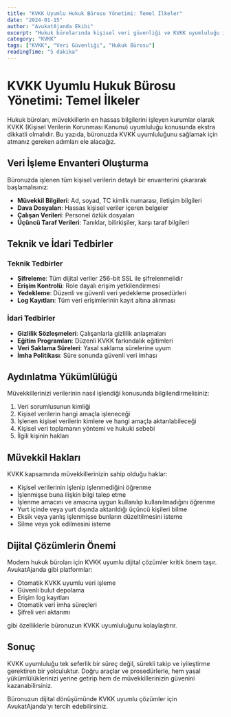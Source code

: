 ```yaml
---
title: "KVKK Uyumlu Hukuk Bürosu Yönetimi: Temel İlkeler"
date: "2024-01-15"
author: "AvukatAjanda Ekibi"
excerpt: "Hukuk bürolarında kişisel veri güvenliği ve KVKK uyumluluğu için dikkat edilmesi gereken temel noktalar."
category: "KVKK"
tags: ["KVKK", "Veri Güvenliği", "Hukuk Bürosu"]
readingTime: "5 dakika"
---
```


# KVKK Uyumlu Hukuk Bürosu Yönetimi: Temel İlkeler

Hukuk büroları, müvekkillerin en hassas bilgilerini işleyen kurumlar olarak KVKK (Kişisel Verilerin Korunması Kanunu) uyumluluğu konusunda ekstra dikkatli olmalıdır. Bu yazıda, büronuzda KVKK uyumluluğunu sağlamak için atmanız gereken adımları ele alacağız.

## Veri İşleme Envanteri Oluşturma

Büronuzda işlenen tüm kişisel verilerin detaylı bir envanterini çıkararak başlamalısınız:

- **Müvekkil Bilgileri**: Ad, soyad, TC kimlik numarası, iletişim bilgileri
- **Dava Dosyaları**: Hassas kişisel veriler içeren belgeler
- **Çalışan Verileri**: Personel özlük dosyaları
- **Üçüncü Taraf Verileri**: Tanıklar, bilirkişiler, karşı taraf bilgileri

## Teknik ve İdari Tedbirler

### Teknik Tedbirler
- **Şifreleme**: Tüm dijital veriler 256-bit SSL ile şifrelenmelidir
- **Erişim Kontrolü**: Role dayalı erişim yetkilendirmesi
- **Yedekleme**: Düzenli ve güvenli veri yedekleme prosedürleri
- **Log Kayıtları**: Tüm veri erişimlerinin kayıt altına alınması

### İdari Tedbirler
- **Gizlilik Sözleşmeleri**: Çalışanlarla gizlilik anlaşmaları
- **Eğitim Programları**: Düzenli KVKK farkındalık eğitimleri
- **Veri Saklama Süreleri**: Yasal saklama sürelerine uyum
- **İmha Politikası**: Süre sonunda güvenli veri imhası

## Aydınlatma Yükümlülüğü

Müvekkillerinizi verilerinin nasıl işlendiği konusunda bilgilendirmelisiniz:

1. Veri sorumlusunun kimliği
2. Kişisel verilerin hangi amaçla işleneceği
3. İşlenen kişisel verilerin kimlere ve hangi amaçla aktarılabileceği
4. Kişisel veri toplamanın yöntemi ve hukuki sebebi
5. İlgili kişinin hakları

## Müvekkil Hakları

KVKK kapsamında müvekkillerinizin sahip olduğu haklar:

- Kişisel verilerinin işlenip işlenmediğini öğrenme
- İşlenmişse buna ilişkin bilgi talep etme
- İşlenme amacını ve amacına uygun kullanılıp kullanılmadığını öğrenme
- Yurt içinde veya yurt dışında aktarıldığı üçüncü kişileri bilme
- Eksik veya yanlış işlenmişse bunların düzeltilmesini isteme
- Silme veya yok edilmesini isteme

## Dijital Çözümlerin Önemi

Modern hukuk büroları için KVKK uyumlu dijital çözümler kritik önem taşır. AvukatAjanda gibi platformlar:

- Otomatik KVKK uyumlu veri işleme
- Güvenli bulut depolama
- Erişim log kayıtları
- Otomatik veri imha süreçleri
- Şifreli veri aktarımı

gibi özelliklerle büronuzun KVKK uyumluluğunu kolaylaştırır.

## Sonuç

KVKK uyumluluğu tek seferlik bir süreç değil, sürekli takip ve iyileştirme gerektiren bir yolculuktur. Doğru araçlar ve prosedürlerle, hem yasal yükümlülüklerinizi yerine getirip hem de müvekkillerinizin güvenini kazanabilirsiniz.

Büronuzun dijital dönüşümünde KVKK uyumlu çözümler için AvukatAjanda'yı tercih edebilirsiniz.
